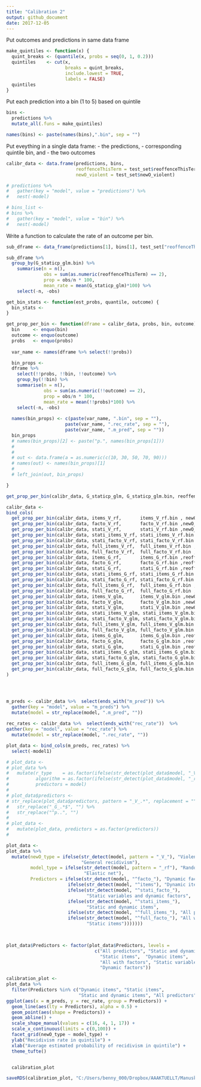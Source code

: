 ```yaml
---
title: "Calibration 2"
output: github_document
date: 2017-12-05
---
```



Put outcomes and predictions in same data frame

```r
make_quintiles <- function(x) {
  quint_breaks <- (quantile(x, probs = seq(0, 1, 0.2)))
  quintiles    <- cut(x, 
                      breaks = quint_breaks, 
                      include.lowest = TRUE, 
                      labels = FALSE)
  quintiles
}
```

Put each prediction into a bin (1 to 5) based on quintile
```r
bins <-
  predictions %>%
  mutate_all(.funs = make_quintiles)

names(bins) <- paste(names(bins),".bin", sep = "")
```

Put eveything in a single data frame: 
- the predictions, 
- corresponding quintile bin, and 
- the two outcomes

```r
calibr_data <- data.frame(predictions, bins, 
                          reoffenceThisTerm = test_set$reoffenceThisTerm, 
                          newO_violent = test_set$newO_violent)
```

```r
# predictions %>% 
#   gather(key = "model", value = "predictions") %>% 
#   nest(-model)
```

```r
# bins_list <-
# bins %>% 
#   gather(key = "model", value = "bin") %>% 
#   nest(-model)
```
Write a function to calculate the rate of an outcome per bin.
```r
sub_dframe <- data_frame(predictions[1], bins[1], test_set["reoffenceThisTerm"])

sub_dframe %>% 
  group_by(G_staticp_glm.bin) %>% 
    summarise(n = n(), 
              obs = sum(as.numeric(reoffenceThisTerm) == 2),
              prop = obs/n * 100,
              mean_rate = mean(G_staticp_glm)*100) %>% 
    select(-n, -obs)

get_bin_stats <- function(est_probs, quantile, outcome) {
  bin_stats <- 
}
```


```r
get_prop_per_bin <- function(dframe = calibr_data, probs, bin, outcome) {
  bin     <- enquo(bin)
  outcome <- enquo(outcome)
  probs   <- enquo(probs)
  
  var_name <- names(dframe %>% select(!!probs))

  bin_props <-
  dframe %>% 
    select(!!probs, !!bin, !!outcome) %>% 
    group_by(!!bin) %>% 
    summarise(n = n(), 
              obs = sum(as.numeric(!!outcome) == 2),
              prop = obs/n * 100,
              mean_rate = mean(!!probs)*100) %>% 
    select(-n, -obs)
  
  names(bin_props) <- c(paste(var_name, ".bin", sep = ""),
                      paste(var_name, ".rec_rate", sep = ""),
                      paste(var_name, ".m_pred", sep = ""))
  bin_props
  # names(bin_props)[2] <- paste("p.", names(bin_props[1]))
  # 
  # 
  # out <- data.frame(a = as.numeric(c(10, 30, 50, 70, 90)))
  # names(out) <- names(bin_props)[1]
  # 
  # left_join(out, bin_props)

}

get_prop_per_bin(calibr_data, G_staticp_glm, G_staticp_glm.bin, reoffenceThisTerm)

```


```r

calibr_data <-
bind_cols(
  get_prop_per_bin(calibr_data, items_V_rf,       items_V_rf.bin , newO_violent),
  get_prop_per_bin(calibr_data, facto_V_rf,       facto_V_rf.bin ,newO_violent),
  get_prop_per_bin(calibr_data, stati_V_rf,       stati_V_rf.bin ,newO_violent),
  get_prop_per_bin(calibr_data, stati_items_V_rf, stati_items_V_rf.bin ,newO_violent),
  get_prop_per_bin(calibr_data, stati_facto_V_rf, stati_facto_V_rf.bin ,newO_violent),
  get_prop_per_bin(calibr_data, full_items_V_rf,  full_items_V_rf.bin ,newO_violent),
  get_prop_per_bin(calibr_data, full_facto_V_rf,  full_facto_V_rf.bin ,newO_violent),
  get_prop_per_bin(calibr_data, items_G_rf,       items_G_rf.bin ,reoffenceThisTerm),
  get_prop_per_bin(calibr_data, facto_G_rf,       facto_G_rf.bin ,reoffenceThisTerm),
  get_prop_per_bin(calibr_data, stati_G_rf,       stati_G_rf.bin ,reoffenceThisTerm),
  get_prop_per_bin(calibr_data, stati_items_G_rf, stati_items_G_rf.bin ,reoffenceThisTerm),
  get_prop_per_bin(calibr_data, stati_facto_G_rf, stati_facto_G_rf.bin ,reoffenceThisTerm),
  get_prop_per_bin(calibr_data, full_items_G_rf,  full_items_G_rf.bin , reoffenceThisTerm),
  get_prop_per_bin(calibr_data, full_facto_G_rf,  full_facto_G_rf.bin , reoffenceThisTerm),
  get_prop_per_bin(calibr_data, items_V_glm,      items_V_glm.bin ,newO_violent),
  get_prop_per_bin(calibr_data, facto_V_glm,      facto_V_glm.bin ,newO_violent),
  get_prop_per_bin(calibr_data, stati_V_glm,      stati_V_glm.bin ,newO_violent),
  get_prop_per_bin(calibr_data, stati_items_V_glm, stati_items_V_glm.bin ,newO_violent),
  get_prop_per_bin(calibr_data, stati_facto_V_glm, stati_facto_V_glm.bin ,newO_violent),
  get_prop_per_bin(calibr_data, full_items_V_glm, full_items_V_glm.bin ,newO_violent),
  get_prop_per_bin(calibr_data, full_facto_V_glm, full_facto_V_glm.bin ,newO_violent),
  get_prop_per_bin(calibr_data, items_G_glm,      items_G_glm.bin ,reoffenceThisTerm),
  get_prop_per_bin(calibr_data, facto_G_glm,      facto_G_glm.bin ,reoffenceThisTerm),
  get_prop_per_bin(calibr_data, stati_G_glm,      stati_G_glm.bin ,reoffenceThisTerm),
  get_prop_per_bin(calibr_data, stati_items_G_glm, stati_items_G_glm.bin ,reoffenceThisTerm),
  get_prop_per_bin(calibr_data, stati_facto_G_glm, stati_facto_G_glm.bin ,reoffenceThisTerm),
  get_prop_per_bin(calibr_data, full_items_G_glm, full_items_G_glm.bin ,reoffenceThisTerm),
  get_prop_per_bin(calibr_data, full_facto_G_glm, full_facto_G_glm.bin ,reoffenceThisTerm)
)





```

```r
m_preds <- calibr_data %>%  select(ends_with("m_pred")) %>% 
  gather(key = "model", value = "m_preds") %>% 
  mutate(model = str_replace(model, ".m_pred", ""))
     
rec_rates <- calibr_data %>%  select(ends_with("rec_rate"))  %>% 
gather(key = "model", value = "rec_rate") %>% 
  mutate(model = str_replace(model, ".rec_rate", ""))

plot_data <- bind_cols(m_preds, rec_rates) %>% 
  select(-model1)
```

```r
# plot_data <-
# plot_data %>% 
#   mutate(r_type    = as.factor(ifelse(str_detect(plot_data$model, "_V_"), "violent", "general")),
#          algorithm = as.factor(ifelse(str_detect(plot_data$model, "_rf"), "rf", "glm")),
#          predictors = model)
# 
# plot_data$predictors <-
# str_replace(plot_data$predictors, pattern = "_V_.*", replacement = "") %>% 
#   str_replace("_G_.*$", "") %>% 
#   str_replace("^p..", "")
# 
# plot_data <-
#   mutate(plot_data, predictors = as.factor(predictors))
#   

```

```r
plot_data <-
plot_data %>% 
  mutate(newO_type = ifelse(str_detect(model, pattern = "_V_"), "Violent recidivism", 
                            "General recidivism"),
         model_type = ifelse(str_detect(model, pattern = "_rf"), "Random forest", 
                             "Elastic net"),
         Predictors = ifelse(str_detect(model, "^facto_"), "Dynamic factors",
                       ifelse(str_detect(model, "^items"), "Dynamic items",
                       ifelse(str_detect(model, "^stati_facto_"), 
                              "Static variables and dynamic factors",
                       ifelse(str_detect(model, "^stati_items_"), 
                              "Static and dynamic items",
                       ifelse(str_detect(model, "^full_items_"), "All predictors",
                       ifelse(str_detect(model, "^full_facto_"), "All with factors",       
                              "Static items")))))))
                     


plot_data$Predictors <- factor(plot_data$Predictors, levels = 
                                 c("All predictors", "Static and dynamic items", 
                                   "Static items",  "Dynamic items",
                                   "All with factors", "Static variables and dynamic factors",
                                   "Dynamic factors"))
```

```r
calibration_plot <-
plot_data %>% 
  filter(Predictors %in% c("Dynamic items", "Static items", 
                           "Static and dynamic items", "All predictors")) %>% 
ggplot(aes(x = m_preds, y = rec_rate, group = Predictors)) +
  geom_line(aes(lty = Predictors), alpha = 0.5) + 
  geom_point(aes(shape = Predictors)) +
  geom_abline() +
  scale_shape_manual(values = c(16, 4, 1, 17)) +
  scale_x_continuous(limits = c(0,100)) + 
  facet_grid(newO_type ~ model_type) + 
  ylab("Recidivism rate in quintile") +
  xlab("Average estimated probability of recidivism in quintile") + 
  theme_tufte()


  calibration_plot


```

```r
saveRDS(calibration_plot, "C:/Users/benny_000/Dropbox/AAAKTUELLT/Manuskript 2/calibration_plot.rds")
```



